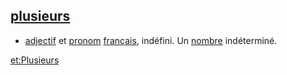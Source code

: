 ==[[plusieurs]]==
* [[adjectif]] et [[pronom]] [[français]], indéfini. Un [[nombre]] indéterminé.

[[et:Plusieurs]]